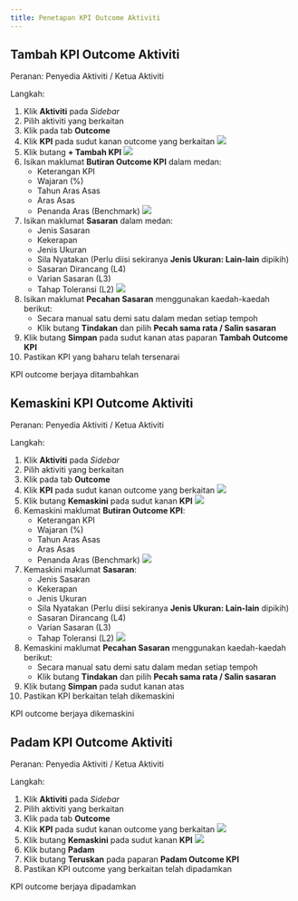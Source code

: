 ```yaml
---
title: Penetapan KPI Outcome Aktiviti
---
```


## Tambah KPI Outcome Aktiviti
Peranan: Penyedia Aktiviti / Ketua Aktiviti

Langkah:
1. Klik **Aktiviti** pada *Sidebar*
2. Pilih aktiviti yang berkaitan
3. Klik pada tab **Outcome**
4. Klik **KPI** pada sudut kanan outcome yang berkaitan
![](./images/outcome-kpi.png)
5. Klik butang **+ Tambah KPI**
![](./images/kpi-butiran.png)
6. Isikan maklumat **Butiran Outcome KPI** dalam medan:
    * Keterangan KPI
    * Wajaran (%)
    * Tahun Aras Asas 
    * Aras Asas
    * Penanda Aras (Benchmark)
![](./images/kpi-sasaran.png)
7. Isikan maklumat **Sasaran** dalam medan:
    * Jenis Sasaran
    * Kekerapan
    * Jenis Ukuran
    * Sila Nyatakan (Perlu diisi sekiranya **Jenis Ukuran: Lain-lain** dipikih)
    * Sasaran Dirancang (L4)
    * Varian Sasaran (L3)
    * Tahap Toleransi (L2)
![](./images/kpi-pecahan.png)
8. Isikan maklumat **Pecahan Sasaran** menggunakan kaedah-kaedah berikut:
    * Secara manual satu demi satu dalam medan setiap tempoh
    * Klik butang **Tindakan** dan pilih **Pecah sama rata / Salin sasaran**
9. Klik butang **Simpan** pada sudut kanan atas paparan **Tambah Outcome KPI**
10. Pastikan KPI yang baharu telah tersenarai

<Callout title="Outcome">
KPI outcome berjaya ditambahkan
</Callout>

## Kemaskini KPI Outcome Aktiviti
Peranan: Penyedia Aktiviti / Ketua Aktiviti

Langkah:
1. Klik **Aktiviti** pada *Sidebar*
2. Pilih aktiviti yang berkaitan
3. Klik pada tab **Outcome**
4. Klik **KPI** pada sudut kanan outcome yang berkaitan
![](./images/outcome-kpi.png)
5. Klik butang **Kemaskini** pada sudut kanan **KPI**
![](./images/kpi-butiran.png)
6. Kemaskini maklumat **Butiran Outcome KPI**:
    * Keterangan KPI
    * Wajaran (%)
    * Tahun Aras Asas 
    * Aras Asas
    * Penanda Aras (Benchmark)
    ![](./images/kpi-sasaran.png)
7. Kemaskini maklumat **Sasaran**:
    * Jenis Sasaran
    * Kekerapan
    * Jenis Ukuran
    * Sila Nyatakan (Perlu diisi sekiranya **Jenis Ukuran: Lain-lain** dipikih)
    * Sasaran Dirancang (L4)
    * Varian Sasaran (L3)
    * Tahap Toleransi (L2)
    ![](./images/kpi-pecahan.png)
8. Kemaskini maklumat **Pecahan Sasaran** menggunakan kaedah-kaedah berikut:
    * Secara manual satu demi satu dalam medan setiap tempoh
    * Klik butang **Tindakan** dan pilih **Pecah sama rata / Salin sasaran**
9. Klik butang **Simpan** pada sudut kanan atas
10. Pastikan KPI berkaitan telah dikemaskini

<Callout title="Outcome">
KPI outcome berjaya dikemaskini
</Callout>

## Padam KPI Outcome Aktiviti
Peranan: Penyedia Aktiviti / Ketua Aktiviti

Langkah:
1. Klik **Aktiviti** pada *Sidebar*
2. Pilih aktiviti yang berkaitan
3. Klik pada tab **Outcome**
4. Klik **KPI** pada sudut kanan outcome yang berkaitan
![](./images/outcome-kpi.png)
5. Klik butang **Kemaskini** pada sudut kanan **KPI**
![](./images/kpi-butiran.png)
6. Klik butang **Padam**
7. Klik butang **Teruskan** pada paparan **Padam Outcome KPI**
8. Pastikan KPI outcome yang berkaitan telah dipadamkan


<Callout title="Outcome">
KPI outcome berjaya dipadamkan
</Callout>